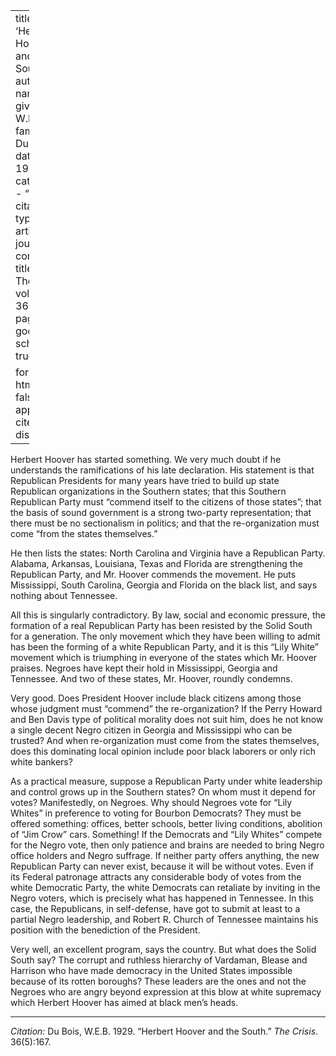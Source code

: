 
---
title: 'Herbert Hoover and the South'
author:
  - name:
      given: W.E.B.
      family: Du Bois
date: May 1929
categories: 
  - ""
citation: 
  type: article-journal
  container-title: The Crisis
  volume: 36
  issue: 5
  page: 167
google-scholar: true

format:
  html:
    toc: false
    appendix-cite-as: display
---


Herbert Hoover has started something. We very much doubt if he understands the ramifications of his late declaration. His statement is that Republican Presidents for many years have tried to build up state Republican organizations in the Southern states; that this Southern Republican Party must "commend itself to the citizens of those states"; that the basis of sound government is a strong two-party representation; that there must be no sectionalism in politics; and that the re-organization must come "from the states themselves."

He then lists the states: North Carolina and Virginia have a Republican Party. Alabama, Arkansas, Louisiana, Texas and Florida are strengthening the Republican Party, and Mr. Hoover commends the movement. He puts Mississippi, South Carolina, Georgia and Florida on the black list, and says nothing about Tennessee.

All this is singularly contradictory. By law, social and economic pressure, the formation of a real Republican Party has been resisted by the Solid South for a generation. The only movement which they have been willing to admit has been the forming of a white Republican Party, and it is this "Lily White" movement which is triumphing in everyone of the states which Mr. Hoover praises. Negroes have kept their hold in Mississippi, Georgia and Tennessee. And two of these states, Mr. Hoover, roundly condemns.

Very good. Does President Hoover include black citizens among those whose judgment must "commend" the re-organization? If the Perry Howard and Ben Davis type of political morality does not suit him, does he not know a single decent Negro citizen in Georgia and Mississippi who can be trusted? And when re-organization must come from the states themselves, does this dominating local opinion include poor black laborers or only rich white bankers?

As a practical measure, suppose a Republican Party under white leadership and control grows up in the Southern states? On whom must it depend for votes? Manifestedly, on Negroes. Why should Negroes vote for "Lily Whites" in preference to voting for Bourbon Democrats? They must be offered something: offices, better schools, better living conditions, abolition of "Jim Crow" cars. Something! If the Democrats and "Lily Whites" compete for the Negro vote, then only patience and brains are needed to bring Negro office holders and Negro suffrage. If neither party offers anything, the new Republican Party can never exist, because it will be without votes. Even if its Federal patronage attracts any considerable body of votes from the white Democratic Party, the white Democrats can retaliate by inviting in the Negro voters, which is precisely what has happened in Tennessee. In this case, the Republicans, in self-defense, have got to submit at least to a partial Negro leadership, and Robert R. Church of Tennessee maintains his position with the benediction of the President.

Very well, an excellent program, says the country. But what does the Solid South say? The corrupt and ruthless hierarchy of Vardaman, Blease and Harrison who have made democracy in the United States impossible because of its rotten boroughs? These leaders are the ones and not the Negroes who are angry beyond expression at this blow at white supremacy which Herbert Hoover has aimed at black men's heads.

__________

*Citation:* Du Bois, W.E.B. 1929. "Herbert Hoover and the South." *The Crisis*. 36(5):167.